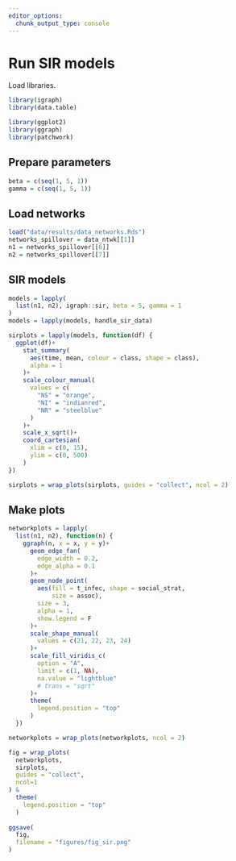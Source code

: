 ```yaml
---
editor_options: 
  chunk_output_type: console
---
```


# Run SIR models

Load libraries.

```r
library(igraph)
library(data.table)

library(ggplot2)
library(ggraph)
library(patchwork)
```

## Prepare parameters

```r
beta = c(seq(1, 5, 1))
gamma = c(seq(1, 5, 1))
```

## Load networks

```r
load("data/results/data_networks.Rds")
networks_spillover = data_ntwk[[1]]
n1 = networks_spillover[[6]]
n2 = networks_spillover[[7]]
```

## SIR models

```r
models = lapply(
  list(n1, n2), igraph::sir, beta = 5, gamma = 1
)
models = lapply(models, handle_sir_data)
```

```r
sirplots = lapply(models, function(df) {
  ggplot(df)+
    stat_summary(
      aes(time, mean, colour = class, shape = class),
      alpha = 1
    )+
    scale_colour_manual(
      values = c(
        "NS" = "orange",
        "NI" = "indianred",
        "NR" = "steelblue"
      )
    )+
    scale_x_sqrt()+
    coord_cartesian(
      xlim = c(0, 15),
      ylim = c(0, 500)
    )
})

sirplots = wrap_plots(sirplots, guides = "collect", ncol = 2)
```


## Make plots

```r
networkplots = lapply(
  list(n1, n2), function(n) {
    ggraph(n, x = x, y = y)+
      geom_edge_fan(
        edge_width = 0.2,
        edge_alpha = 0.1
      )+
      geom_node_point(
        aes(fill = t_infec, shape = social_strat,
            size = assoc),
        size = 3,
        alpha = 1,
        show.legend = F
      )+
      scale_shape_manual(
        values = c(21, 22, 23, 24)
      )+
      scale_fill_viridis_c(
        option = "A",
        limit = c(1, NA),
        na.value = "lightblue"
        # trans = "sqrt"
      )+
      theme(
        legend.position = "top"
      )
  })

networkplots = wrap_plots(networkplots, ncol = 2)
```

```r
fig = wrap_plots(
  networkplots,
  sirplots,
  guides = "collect",
  ncol=1
) &
  theme(
    legend.position = "top"
  )
  
ggsave(
  fig,
  filename = "figures/fig_sir.png"
)
```

